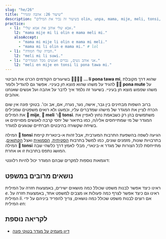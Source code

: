 ```yaml
---
slug: "he/26"
title: "שיעור 26: אהבה ומגדר"
description: "בשיעור זה נכיר את המילים olin, unpa, mama, mije, meli, tonsi, en!"
practice:
  - l1: "אבא שלי אוהב את אמא שלי."
    l2: "mama mije mi li olin e mama meli mi."
    alsoAccept:
      - "mama mi mije li olin e mama mi meli."
      - "mama mi li olin e mama mi." # lol
  - l1: "חברה שלי חמודה."
    l2: "meli mi li suwi."
  - l1: "אני אוהב נשים, גברים ואנשים מכל המגדרים."
    l2: "meli en mije en tonsi li pona tawa mi."
---
```




בשיעורים הקודמים הכרנו את הביטוי **󱤧󱥔󱥩󱤴 ... li pona tawa mi**, שהוא דרך מקובלת להגיד על משהו שהוא *מוצא חן בעיניי*. אפשר גם להגדיל ולומר **󱥔󱤼 pona mute** על משהו ש*ממש* מוצא חן בעיניי. בשיעור זה נלמד איך לדבר על אהבה ועל אנשים שאנחנו אוהבים. 

<List>
  <Word sl="olin" m="אהבה, לאהוב" />
  <Word sl="unpa" m="סקס" />
  <Word sl="mama" m="הורה" />
  <Word sl="mije" m="גבר, זכר, בן זוג" />
  <Word sl="meli" m="אישה, נקבה, בת זוג" />
  <Word sl="tonsi" m="טרנסג'נדרים, אנשים בעלי מגדר א-בינארי" />
</List>

ברוב השפות מבחינים בין גבר, אישה, נער, נערה, אם, אב וכו'. בטוקי פונה אין שום הכרח לציין את המגדר של מישהו שמדברים עליו, וכמעט ולא רואים משפטים שמכילים את המילים **󱤵 mije**, **󱤳 meli** ו־**󱥾 tonsi**. משתמשים בהן רק כשבאמת נחוץ לאפיין את המגדר של מי שמתייחסים אליו/ה, כמו בתיאור של יחסי קרבה לאנשים מסויימים או בשיחה שקשורה בהיבטים חברתיים שנוגעים למגדר.

<List>
    <Sentence sl="mi olin e mije mi." m="אני אוהב/ת את חבר שלי."/>
    <Sentence sl="mama o!" m="אמא/אבא!"/>
    <Sentence sl="mi olin e meli." m="אני אוהב/ת נשים."/>
</List>

המילה **󱥾 tonsi** הגיעה לשפה בהשפעת התרבות המערבית, אבל זהות א-בינארית קיימת בתרבויות שונות, מזמנים שונים, כמו למשל בתרבות [הסקיתית](https://he.wikipedia.org/wiki/%D7%A1%D7%A7%D7%99%D7%AA%D7%99%D7%9D), [הסמואית](https://he.wikipedia.org/wiki/%D7%96%D7%9B%D7%95%D7%99%D7%95%D7%AA_%D7%9C%D7%94%D7%98%22%D7%91_%D7%91%D7%A1%D7%9E%D7%95%D7%90%D7%94) ואצל [הקתואים](https://he.wikipedia.org/wiki/%D7%A7%D7%AA%D7%95%D7%90%D7%99). המילה **󱥾 tonsi** מתייחסת לכל הצורות של מגדר א-בינארי, מבלי לאמץ דרך כלשהי שבה המושג נתפס בתרבות זו או אחרת.

דוגמאות נוספות למקרים שבהם המגדר יכול להיות רלוונטי:


<List>
  <Sentence sl="len mi li mije." m='הבגדים שלי "גבריים".' />
  <Sentence sl="jan olin mi li tonsi." m="בן/בת הזוג שלי הוא/היא טרנסג'נדר." />
  <Sentence sl="mi meli e sijelo mi kepeken misikeke." m="אני הופך את הגוף שלי לנשי באמצעות תרופות." />
</List>

## נושאים מרובים במשפט

ראינו כיצד אפשר לבנות משפט שכולל כמה מושאים ישירים, באמצעות חזרה על המילית *e*. ראינו גם כיצד אפשר לצרף כמה פעולות או מצבים למשפט אחד, באמצעות חזרה על המילית *li*. אם רוצים לבנות משפט שכולל כמה נושאים, צריך להפריד ביניהם על ידי המילית *en*:

<List>
  <Word sl="en" m="מפריד בין נושאים במשפט" />
  <Sentence sl="mi en ona li toki." m="אני והוא/היא מדברים/ות." />
  <Sentence sl="soweli en waso li utala." m="הציפור והחיה רָבִים." />
  <Sentence sl="meli en mije li unpa." m="האיש והאישה מקיימים יחסי מין." />
</List>

<Practice exercises={frontmatter.practice} />

## לקריאה נוספת 
* [דיון מעמיק על מגדר בטוקי פונה](https://www.tamz.in/toki_mi/there-is-no-gender-in-toki-pona/)

